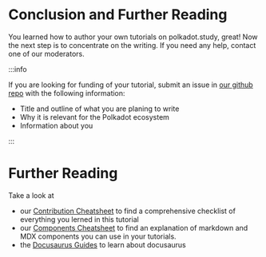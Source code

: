 # Conclusion and Further Reading

You learned how to author your own tutorials on polkadot.study, great! Now the
next step is to concentrate on the writing. If you need any help, contact one of
our moderators.

:::info

If you are looking for funding of your tutorial, submit an issue in
[our github repo](https://github.com/PolkadotStudy/website) with the following
information:

- Title and outline of what you are planing to write
- Why it is relevant for the Polkadot ecosystem
- Information about you

:::

# Further Reading

Take a look at

- our [Contribution Cheatsheet](/tutorials/authors/contribution-checklist) to
  find a comprehensive checklist of everything you lerned in this tutorial
- our [Components Cheatsheet](/tutorials/authors/components-cheatsheet) to find
  an explanation of markdown and MDX components you can use in your tutorials.
- the [Docusaurus Guides](https://docusaurus.io/docs/category/guides) to learn
  about docusaurus
